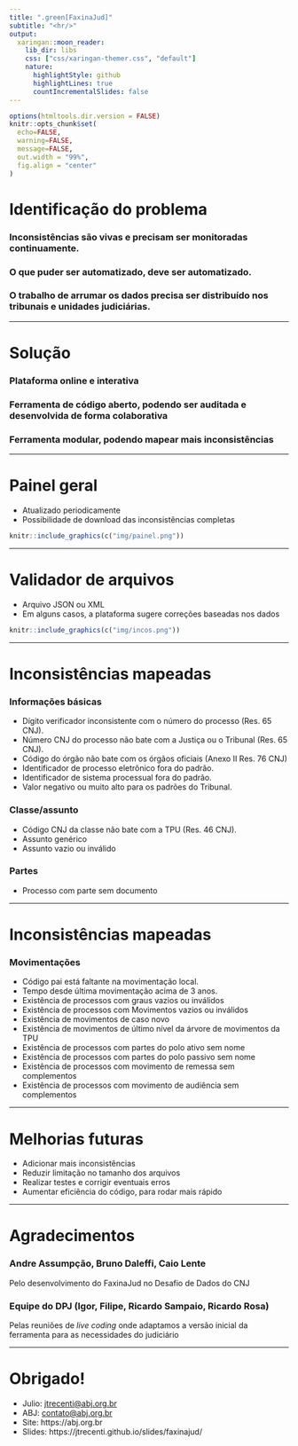 ```yaml
---
title: ".green[FaxinaJud]"
subtitle: "<hr/>"
output:
  xaringan::moon_reader:
    lib_dir: libs
    css: ["css/xaringan-themer.css", "default"]
    nature:
      highlightStyle: github
      highlightLines: true
      countIncrementalSlides: false
---
```



```r
options(htmltools.dir.version = FALSE)
knitr::opts_chunk$set(
  echo=FALSE, 
  warning=FALSE, 
  message=FALSE,
  out.width = "99%", 
  fig.align = "center"
)
```

# Identificação do problema

### Inconsistências são vivas e precisam ser monitoradas continuamente.

### O que puder ser automatizado, deve ser automatizado.

### O trabalho de arrumar os dados precisa ser distribuído nos tribunais e unidades judiciárias.

---

# Solução

### Plataforma online e interativa

### Ferramenta de código aberto, podendo ser auditada e desenvolvida de forma colaborativa

### Ferramenta modular, podendo mapear mais inconsistências

---

# Painel geral

- Atualizado periodicamente
- Possibilidade de download das inconsistências completas

```r
knitr::include_graphics(c("img/painel.png"))
```

---

# Validador de arquivos

- Arquivo JSON ou XML
- Em alguns casos, a plataforma sugere correções baseadas nos dados

```r
knitr::include_graphics(c("img/incos.png"))
```

---

# Inconsistências mapeadas

### Informações básicas

- Dígito verificador inconsistente com o número do processo (Res. 65 CNJ).
- Número CNJ do processo não bate com a Justiça ou o Tribunal (Res. 65 CNJ).
- Código do órgão não bate com os órgãos oficiais (Anexo II Res. 76 CNJ)
- Identificador de processo eletrônico fora do padrão.
- Identificador de sistema processual fora do padrão.
- Valor negativo ou muito alto para os padrões do Tribunal.

### Classe/assunto

- Código CNJ da classe não bate com a TPU (Res. 46 CNJ).
- Assunto genérico
- Assunto vazio ou inválido

### Partes

- Processo com parte sem documento

---

# Inconsistências mapeadas

### Movimentações

- Código pai está faltante na movimentação local.
- Tempo desde última movimentação acima de 3 anos.
- Existência de processos com graus vazios ou inválidos
- Existência de processos com Movimentos vazios ou inválidos
- Existência de movimentos de caso novo
- Existência de movimentos de último nível da árvore de movimentos da TPU
- Existência de processos com partes do polo ativo sem nome
- Existência de processos com partes do polo passivo sem nome
- Existência de processos com movimento de remessa sem complementos
- Existência de processos com movimento de audiência sem complementos

---

# Melhorias futuras

- Adicionar mais inconsistências
- Reduzir limitação no tamanho dos arquivos
- Realizar testes e corrigir eventuais erros
- Aumentar eficiência do código, para rodar mais rápido

---

# Agradecimentos

### Andre Assumpção, Bruno Daleffi, Caio Lente

Pelo desenvolvimento do FaxinaJud no Desafio de Dados do CNJ

### Equipe do DPJ (Igor, Filipe, Ricardo Sampaio, Ricardo Rosa)

Pelas reuniões de *live coding* onde adaptamos a versão inicial da ferramenta para as necessidades do judiciário

---

# Obrigado!

- Julio: [jtrecenti@abj.org.br](mailto:jtrecenti@abj.org.br)
- ABJ: [contato@abj.org.br](mailto:contato@abj.org.br)
- Site: https://abj.org.br
- Slides: https://jtrecenti.github.io/slides/faxinajud/
